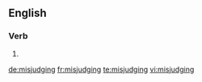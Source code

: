 ==English==

===Verb===
{{head|en|present participle}}

# {{present participle of|misjudge|lang=en}}

[[de:misjudging]]
[[fr:misjudging]]
[[te:misjudging]]
[[vi:misjudging]]